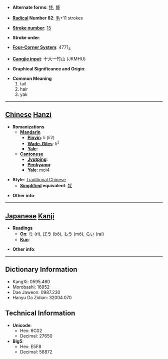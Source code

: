 * '''Alternate forms''': [[牦]], [[犛]]

* '''[[Wiktionary:Chinese radical index| Radical]] Number 82''': [[Wiktionary:Chinese radical index 毛|毛]]+11 strokes

* '''[[Wiktionary:Chinese total strokes index|Stroke number]]''': [[Wiktionary:Chinese total strokes index 15|15]]

* '''Stroke order''': 

* '''[[Wiktionary:Chinese four corner index|Four-Corner System]]''': 4771<sub>4</sub>

* '''[[Wiktionary:Chinese Cangjie index|Cangjie input]]''': 十大一竹山 (JKMHU)

* '''Graphical Significance and Origin''': 

* '''Common Meaning'''
*#tail
*# hair
*# yak


----

== [[Chinese]] [[Hanzi]] ==

* '''Romanizations'''
** '''[[Mandarin]]'''
*** '''[[Pinyin]]''': lí (li2)
*** '''[[Wade-Giles]]''': li<sup>2</sup>
*** '''[[Yale]]''': 
** '''[[Cantonese]]'''
*** '''[[Jyutping]]''':
*** '''[[Penkyamp]]''': 
*** '''[[Yale]]''': moi4

* '''Style''': [[Traditional Chinese]] 
** '''[[Simplified Chinese|Simplified]] equivalent''': [[牦]]

* '''Other info''': 

----

== [[Japanese]] [[Kanji]] ==

* '''Readings'''
** '''[[On]]''': [[り]] (ri), [[ぼう]] (bō), [[もう]] (mō), [[らい]] (rai)
** '''[[Kun]]''': 

* '''Other info''':  

----

== Dictionary Information ==

* KangXi: 0595.460
* Morobashi: 16952
* Dae Jaweon: 0987.230
* Hanyu Da Zidian: 32004.070

== Technical Information ==

* '''Unicode''':
** Hex: 6C02
** Decimal: 27650
* '''Big5''':
** Hex: E5F8
** Decimal: 58872